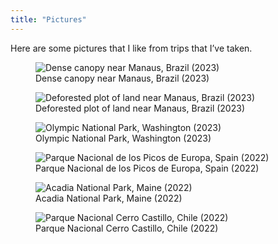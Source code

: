 ```yaml
---
title: "Pictures"
---
```


Here are some pictures that I like from trips that I've taken.

::::: {.column-screen-inset}
::: {layout-ncol=2}
![Dense canopy near Manaus, Brazil (2023)](images/picture_manaus_1.heic)

![Deforested plot of land near Manaus, Brazil (2023)](images/picture_manaus_2.heic)

![Olympic National Park, Washington (2023)](images/picture_olympic.heic)

![Parque Nacional de los Picos de Europa, Spain (2022)](images/picture_spain.heic)

![Acadia National Park, Maine (2022)](images/picture_acadia.heic)

![Parque Nacional Cerro Castillo, Chile (2022)](images/picture_castillo.heic)
:::
:::::